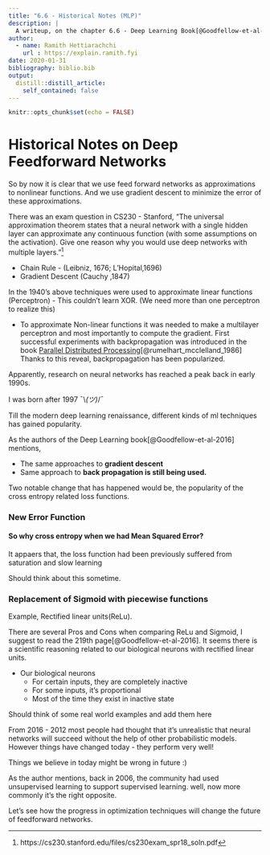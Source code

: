 ```yaml
---
title: "6.6 - Historical Notes (MLP)"
description: |
  A writeup, on the chapter 6.6 - Deep Learning Book[@Goodfellow-et-al-2016]
author:
  - name: Ramith Hettiarachchi
    url : https://explain.ramith.fyi
date: 2020-01-31
bibliography: biblio.bib
output:
  distill::distill_article:
    self_contained: false
---
```


```r
knitr::opts_chunk$set(echo = FALSE)
```

# Historical Notes on Deep Feedforward Networks

So by now it is clear that we use feed forward networks as approximations to nonlinear functions.
And we use gradient descent to minimize the error of these approximations.

<aside>
There was an exam question in CS230 - Stanford, "The universal approximation theorem states that a neural network with a single hidden layer can approximate any continuous function (with some assumptions on the activation). Give one reason why you would use deep networks with multiple layers."^[https://cs230.stanford.edu/files/cs230exam_spr18_soln.pdf]

</aside>
* Chain Rule - (Leibniz, 1676; L'Hopital,1696)
* Gradient Descent (Cauchy ,1847)

In the 1940's above techniques were used to approximate linear functions (Perceptron) - This couldn't learn XOR. (We need more than one perceptron to realize this)

* To approximate Non-linear functions it was needed to make a multilayer perceptron and most importantly to compute the gradient. 
First successful experiments with backpropagation was introduced in the book [Parallel Distributed Processing](https://mitpress.mit.edu/books/parallel-distributed-processing-volume-1)[@rumelhart_mcclelland_1986]
Thanks to this reveal, backpropagation has been popularized. 

Apparently, research on neural networks has reached a peak back in early 1990s. 

<aside>
I was born after 1997 ¯\\_(ツ)_/¯
</aside>

Till the modern deep learning renaissance, different kinds of ml techniques has gained popularity.

As the authors of the Deep Learning book[@Goodfellow-et-al-2016] mentions, 

* The same approaches to <b>gradient descent </b>
* Same approach to <b>back propagation is still being used.</b>

Two notable change that has happened would be, the popularity of the cross entropy related loss functions.

### New Error Function
#### So why cross entropy when we had Mean Squared Error?
It appaers that, the loss function had been previously suffered from saturation and slow learning

<aside>
Should think about this sometime.
</aside>

### Replacement of Sigmoid with piecewise functions 
Example, Rectified linear units(ReLu).

There are several Pros and Cons when comparing ReLu and Sigmoid, I suggest to read the 219th page[@Goodfellow-et-al-2016].
It seems there is a scientific reasoning related to our biological neurons with rectified linear units.

* Our biological neurons
  -  For certain inputs, they are completely inactive 
  -  For some inputs, it's proportional
  -  Most of the time they exist in inactive state

<aside>
Should think of some real world examples and add them here
</aside> 

From 2016 - 2012 most people had thought that it's unrealistic that neural networks will succeed without the help of other probabilistic models. 
However things have changed today - they perform very well!

<aside>
Things we believe in today might be wrong in future :) 
</aside>

As the author mentions,
back in 2006, the community had used unsupervised learning to support supervised learning. 
well, now more commonly it's the right opposite.

Let's see how the progress in optimization techniques will change the future of feedforward networks. 